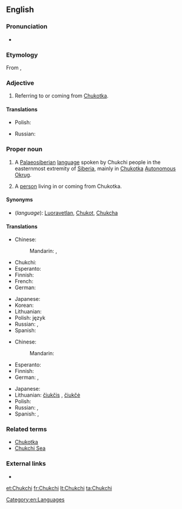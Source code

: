 ==English==
{{wikipedia}}

===Pronunciation===
* {{IPA|/ˈtʃuktʃiː/}}

===Etymology===
From {{etyl|ru|en}} {{term|чукчи||tr=čúkči|lang=ru|sc=Cyrl}}, {{singular}} {{term|чукча||tr=čúkča|lang=ru|sc=Cyrl}}

===Adjective===
{{en-adj|-}}

# Referring to or coming from [[Chukotka]].

====Translations====
{{trans-top|referring to Chukotka}}
* Polish: {{t-|pl|czukocki|m}}
{{trans-mid}}
* Russian: {{t+|ru|чукотский|tr=čukótskij}}
{{trans-bottom}}

===Proper noun===
{{en-noun|s|-}}

# {{context|uncountable}} A [[Palaeosiberian]] [[language]] spoken by Chukchi people in the easternmost extremity of [[Siberia]], mainly in [[Chukotka]] [[autonomous|Autonomous]] [[okrug|Okrug]].
# {{context|countable}} A [[person]] living in or coming from Chukotka.

====Synonyms====
* (''language''): [[Luoravetlan]], [[Chukot]], [[Chukcha]]

====Translations====
{{trans-top|language}}
* Chinese:
*: Mandarin: {{t|cmn|楚科奇語|sc=Hani}}, {{t|cmn|楚科奇语|tr=Chukēqí yǔ|sc=Hani}}
* Chukchi: {{tø|ckt|ԓыгъоравэтԓьэн йиԓыйиԓ|tr=lyg"oravetl'an jiljil}}
* Esperanto: {{t-|eo|ĉukĉa}}
* Finnish: {{t-|fi|tšuktšien}}
* French: {{t+|fr|tchouktche|m}}
* German: {{t+|de|Tschuktschisch|n}}
{{trans-mid}}
* Japanese: {{t-|ja|チュクチ語|tr=Chukuchi-go}}
* Korean: {{t-|ko|축치어|tr=Chukchi-eo|sc=Hang}}
* Lithuanian: {{t+|lt|čiukčių kalba}}
* Polish: język {{t-|pl|czukocki|m}}
* Russian: {{t-|ru|чукотский язык|m|tr=čukótskij jazýk}}, {{t+|ru|чукотский|m|tr=čukótskij}}
* Spanish: {{t-|es|chucoto|m}}
{{trans-bottom}}

{{trans-top|person from Chukotka}}
* Chinese:
*: Mandarin: {{t|cmn|楚科奇人|tr=Chukēqí rén|sc=Hani}}
* Esperanto: {{t-|eo|ĉukĉano}}
* Finnish: {{t-|fi|tšuktšien}}
* German: {{t+|de|Tschuktsche|m}}, {{t-|de|Tschuktschin|f}}
{{trans-mid}}
* Japanese: {{t-|ja|チュクチ人|tr=Chukuchi-jin}}
* Lithuanian: [[čiukčis]] {{m}}, [[čiukčė]] {{f}}
* Polish: {{t-|pl|Czukcza|m}}
* Russian: {{t+|ru|чукча|m|f|tr=čúkča}}, {{t-|ru|чукчи|p|tr=čúkči}}
* Spanish: {{t-|es|chucoto|m}}, {{t-|es|chucota|f}}
{{trans-bottom}}

===Related terms===
* [[Chukotka]]
* [[Chukchi Sea]]

===External links===
* {{ethnologue|code=ckt}}

[[Category:en:Languages]]

[[et:Chukchi]]
[[fr:Chukchi]]
[[lt:Chukchi]]
[[ta:Chukchi]]